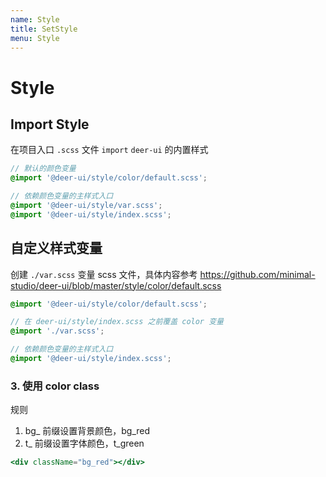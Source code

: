 ```yaml
---
name: Style
title: SetStyle
menu: Style
---
```


# Style

## Import Style

在项目入口 `.scss` 文件 `import` `deer-ui` 的内置样式

```scss
// 默认的颜色变量
@import '@deer-ui/style/color/default.scss';

// 依赖颜色变量的主样式入口
@import '@deer-ui/style/var.scss';
@import '@deer-ui/style/index.scss';
```

## 自定义样式变量

创建 `./var.scss` 变量 scss 文件，具体内容参考 https://github.com/minimal-studio/deer-ui/blob/master/style/color/default.scss

```scss
@import '@deer-ui/style/color/default.scss';

// 在 deer-ui/style/index.scss 之前覆盖 color 变量
@import './var.scss';

// 依赖颜色变量的主样式入口
@import '@deer-ui/style/index.scss';
```

### 3. 使用 color class

规则

1. bg_ 前缀设置背景颜色，bg_red
1. t_ 前缀设置字体颜色，t_green

```jsx
<div className="bg_red"></div>
```
